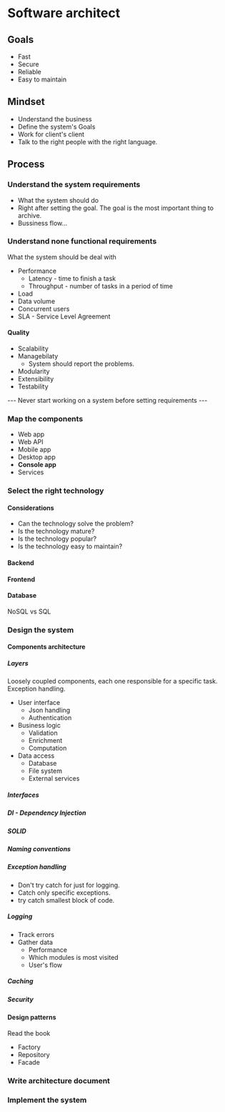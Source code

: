 # Software architect

## Goals

-   Fast
-   Secure
-   Reliable
-   Easy to maintain

## Mindset

-   Understand the business
-   Define the system's Goals
-   Work for client's client
-   Talk to the right people with the right language.

## Process

### Understand the system requirements

-   What the system should do
-   Right after setting the goal. The goal is the most important thing to archive.
-   Bussiness flow...

### Understand none functional requirements

What the system should be deal with

-   Performance
    -   Latency - time to finish a task
    -   Throughput - number of tasks in a period of time
-   Load
-   Data volume
-   Concurrent users
-   SLA - Service Level Agreement

#### Quality

-   Scalability
-   Managebilaty
    -   System should report the problems.
-   Modularity
-   Extensibility
-   Testability

--- Never start working on a system before setting requirements ---

### Map the components

-   Web app
-   Web API
-   Mobile app
-   Desktop app
-   **Console app**
-   Services

### Select the right technology

#### Considerations

-   Can the technology solve the problem?
-   Is the technology mature?
-   Is the technology popular?
-   Is the technology easy to maintain?

#### Backend

#### Frontend

#### Database

NoSQL vs SQL

### Design the system

#### Components architecture

##### Layers

Loosely coupled components, each one responsible for a specific task.
Exception handling.

-   User interface
    -   Json handling
    -   Authentication
-   Business logic
    -   Validation
    -   Enrichment
    -   Computation
-   Data access
    -   Database
    -   File system
    -   External services

##### Interfaces

##### DI - Dependency Injection

##### SOLID

##### Naming conventions

##### Exception handling

-   Don't try catch for just for logging.
-   Catch only specific exceptions.
-   try catch smallest block of code.

##### Logging

-   Track errors
-   Gather data
    -   Performance
    -   Which modules is most visited
    -   User's flow

##### Caching

##### Security

#### Design patterns

Read the book

-   Factory
-   Repository
-   Facade

### Write architecture document

### Implement the system
